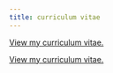 ```yaml
---
title: curriculum vitae
---
```


[View my curriculum vitae.]('https://nd.academia.edu/KelseyMReese/CurriculumVitae')

[View my curriculum vitae.](nd.academia.edu/KelseyMReese/CurriculumVitae)